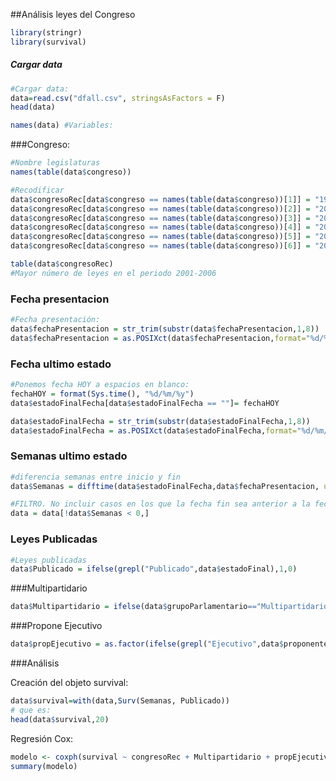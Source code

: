 ##Análisis leyes del Congreso

```r
library(stringr)
library(survival)
```

##### Cargar data

```r
#Cargar data:
data=read.csv("dfall.csv", stringsAsFactors = F)
head(data)
```

```r
names(data) #Variables: 
```

###Congreso: 

```r
#Nombre legislaturas
names(table(data$congreso))
```

```r
#Recodificar
data$congresoRec[data$congreso == names(table(data$congreso))[1]] = "1995-2000"
data$congresoRec[data$congreso == names(table(data$congreso))[2]] = "2001-2006"
data$congresoRec[data$congreso == names(table(data$congreso))[3]] = "2006-2011"
data$congresoRec[data$congreso == names(table(data$congreso))[4]] = "2011-2016"
data$congresoRec[data$congreso == names(table(data$congreso))[5]] = "2011-2016"
data$congresoRec[data$congreso == names(table(data$congreso))[6]] = "2016-2021"
```

```r
table(data$congresoRec)
#Mayor número de leyes en el periodo 2001-2006
```

### Fecha presentacion 
```r
#Fecha presentación: 
data$fechaPresentacion = str_trim(substr(data$fechaPresentacion,1,8))
data$fechaPresentacion = as.POSIXct(data$fechaPresentacion,format="%d/%m/%y")
```

### Fecha ultimo estado
```r
#Ponemos fecha HOY a espacios en blanco:
fechaHOY = format(Sys.time(), "%d/%m/%y") 
data$estadoFinalFecha[data$estadoFinalFecha == ""]= fechaHOY

data$estadoFinalFecha = str_trim(substr(data$estadoFinalFecha,1,8))
data$estadoFinalFecha = as.POSIXct(data$estadoFinalFecha,format="%d/%m/%y")
```

### Semanas ultimo estado

```r
#diferencia semanas entre inicio y fin 
data$Semanas = difftime(data$estadoFinalFecha,data$fechaPresentacion, units="weeks")
```

```r
#FILTRO. No incluir casos en los que la fecha fin sea anterior a la fecha incio (297 casos)
data = data[!data$Semanas < 0,]
```

### Leyes Publicadas 

```r
#Leyes publicadas
data$Publicado = ifelse(grepl("Publicado",data$estadoFinal),1,0)
```

###Multipartidario

```r
data$Multipartidario = ifelse(data$grupoParlamentario=="Multipartidario",1,0)
```

###Propone Ejecutivo

```r
data$propEjecutivo = as.factor(ifelse(grepl("Ejecutivo",data$proponente),1,0))
```

###Análisis

Creación del objeto survival:

```r
data$survival=with(data,Surv(Semanas, Publicado))
# que es:
head(data$survival,20)
```

Regresión Cox:

```r
modelo <- coxph(survival ~ congresoRec + Multipartidario + propEjecutivo,data=data)
summary(modelo)
```
